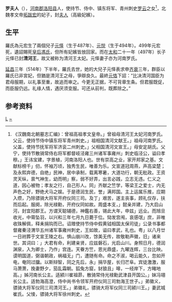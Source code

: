 '''罗夫人'''（{{bd|5世紀| |514年||catIdx=L,罗}}），[[河南郡|河南郡]][[洛阳县|洛阳县]]人，使持节、侍中、镇东将军、青州刺史[[罗云_(北魏)|罗云]]之女<ref name=autogenerated1>《汉魏南北朝墓志汇编》：曾祖高祖孝文皇帝。」曾祖母清河王太妃河南罗氏。父云，使持节侍中镇东将军青州刺史。」祖相国清河文献王。」祖母河南罗氏。父盖，使持节抚军将军济衮二州刺史。」父相国清河文宣王。」母安定胡氏。父宁，使持节散骑常侍右将军都督岐泾雍三州诸军事雍州」刺史临泾公，谥曰孝穆。」王讳宝建，字景植，河南洛阳人也。世有崇高之业，家开邦家之基。文献标榜千」仞，怀袖万顷，独秀生民，唯善为乐。文宣道冠周燕，声高梁楚；及永熙弃德，自绝」民神，居中承制，载离寒暑，大道功行，朝无秕政。王资灵天纵，禀气神生，幼而明」察，弱不好弄，出言必践，立志无违。仁义之道，因心被物；孝友之行，自己形人。同」齐献之竺学，等梁王之爱士，内无声色之好，野绝犬马之娱。于是德润生民，誉」满邦国。主上运属乐推，应期入缵，乃除骠骑大将军开府仪同三司。及丁」艰苦，遂主丧事，顾礼仅存，扶而后起。服阕，除光禄勳，开府仪同如故。周盛本支，」懿亲并建，乃大启山河，封宜阳郡王。方谓天聪辅德，神鑑右善，锡此大年，申兹」远业。而旭旦收光，中霄坠羽，以兴和三年七月九日薨于位。恸发宫闱，哀感氓」庶，非唯收珠解佩，释耒捐钩而已。诏赠使持节侍中假黄钺相国太保司徒」公录书事都督雍秦泾渭华五州诸军事雍州刺史，王如故，谥曰孝武，礼也。粤」以八月廿一日祔葬于文宣王陵之右。惧山崩川改，馀美无传，故敬勒声徽，旧」诸来世。其词曰：」大君有命，利建亲贤，应兹磐石，光启山川。身照日月，德润渊泉，入为卿士，乃作」宫连。天眷方竺，恩光鼎盛，九曜连辉，三台比映。谟明国道，弼谐朝政，祸福无」门，遭随有命。命之不淑，喝云能久，忽如开电，奄同过牖。以斯辩智，同之先后，永」捐华屋，长归芒阜。宾徒激激，服马萧萧，挽妻野夕，笳乱霜朝。狐兔方窟，豺狼且」嗥，一经岸下，方睹地高。」姊河南长公主。适颍川崔祖昴，散骑常侍光禄勳武津县开国公。」妹冯翊长公主。适勃海高澄，侍中尚书令领军开府仪同三司勃海王世子。」弟徽义，骠骑大将军仪同三司清河王。」弟徽礼，骠骑大将军仪同三司颍川王。」妻武城崔氏。父㥄，骠骑大将军徐州刺史。</ref>，北魏孝文帝[[魏孝文帝|拓跋宏]]的妃子，封[[夫人_(位号)|夫人]]（高級妃嬪）。

== 生平 ==

羅氏為元宏生了兩個兒子[[元懌|元怿]]（生于487年）、[[元悦|元悦]]（生于494年）。499年元宏死，遺詔賜死[[孝文幽皇后|皇后馮氏]]，但所有妃嬪皆放回家。而在[[太和_(北魏)|太和]]二十一年（497年）长子元怿已封'''清河王'''，故又被称为清河王太妃。元怿妻子亦为河南罗氏。

[[延昌_(北魏)|延昌]]三年（514年）下半年，羅氏去世，她的大兒子元怿表求申[[齐衰|齐衰]]三年，群臣以羅氏已非宮妃，但猶是清河王之母，爭辯良久。最終[[魏宣武帝|元恪]]下詔：“比决清河国臣为君母服期，以礼事至重，故追而审之。今更无正据，不可背章生条。但君服既促，而臣服仍远。礼缘人情，遇厌须变服。可还从前判，既葬除之。”

==参考资料==
{{reflist}}

{{北魏皇后}}

[[Category:北魏妃嫔|L]]
[[Category:河南罗氏|~]]